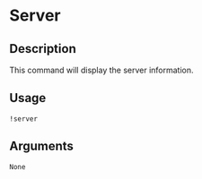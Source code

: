 # Server

## Description

This command will display the server information.

## Usage

`!server`

## Arguments

`None`
